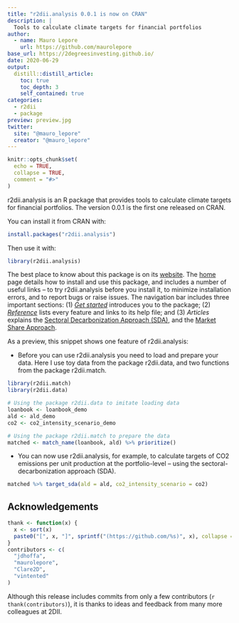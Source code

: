 ```yaml
---
title: "r2dii.analysis 0.0.1 is now on CRAN"
description: |
  Tools to calculate climate targets for financial portfolios
author:
  - name: Mauro Lepore
    url: https://github.com/maurolepore
base_url: https://2degreesinvesting.github.io/
date: 2020-06-29
output: 
  distill::distill_article:
    toc: true
    toc_depth: 3
    self_contained: true
categories:
  - r2dii
  - package
preview: preview.jpg
twitter:
  site: "@mauro_lepore"
  creator: "@mauro_lepore"
---
```


```r
knitr::opts_chunk$set(
  echo = TRUE,
  collapse = TRUE,
  comment = "#>"
)
```

r2dii.analysis is an R package that provides tools to calculate climate targets for financial portfolios. The version 0.0.1 is the first one released on CRAN.

You can install it from CRAN with:

```r
install.packages("r2dii.analysis")
```

Then use it with:

```r
library(r2dii.analysis)
```

The best place to know about this package is on its [website](https://2degreesinvesting.github.io/r2dii.analysis/). The [home](https://2degreesinvesting.github.io/r2dii.analysis/index.html) page details how to install and use this package, and includes a number of useful links -- to try r2dii.analysis before you install it, to minimize installation errors, and to report bugs or raise issues. The navigation bar includes three important sections: (1) [_Get started_](https://2degreesinvesting.github.io/r2dii.analysis/articles/r2dii-analysis.html) introduces you to the package; (2) [_Reference_](https://2degreesinvesting.github.io/r2dii.analysis/reference/index.html) lists every feature and links to its help file; and (3) _Articles_ explains the [Sectoral Decarbonization Approach (SDA)](https://2degreesinvesting.github.io/r2dii.analysis/articles/target-sda.html), and the [Market Share Approach](https://2degreesinvesting.github.io/r2dii.analysis/articles/target-market-share.html).

As a preview, this snippet shows one feature of r2dii.analysis:

* Before you can use r2dii.analysis you need to load and prepare your data. Here I use toy data from the package r2dii.data, and two functions from the package r2dii.match.

```r
library(r2dii.match)
library(r2dii.data)

# Using the package r2dii.data to imitate loading data
loanbook <- loanbook_demo
ald <- ald_demo
co2 <- co2_intensity_scenario_demo

# Using the package r2dii.match to prepare the data
matched <- match_name(loanbook, ald) %>% prioritize()
```

* You can now use r2dii.analysis, for example, to calculate targets of CO2 emissions per unit production at the portfolio-level -- using the sectoral-decarbonization approach (SDA).

```r
matched %>% target_sda(ald = ald, co2_intensity_scenario = co2)
```

## Acknowledgements

```r
thank <- function(x) {
  x <- sort(x)
  paste0("[", x, "]", sprintf("(https://github.com/%s)", x), collapse = ", ")
}
contributors <- c(
  "jdhoffa",
  "maurolepore",
  "Clare2D",
  "vintented"
)
```

Although this release includes commits from only a few contributors (`r thank(contributors)`), it is thanks to ideas and feedback from many more colleagues at 2DII.
